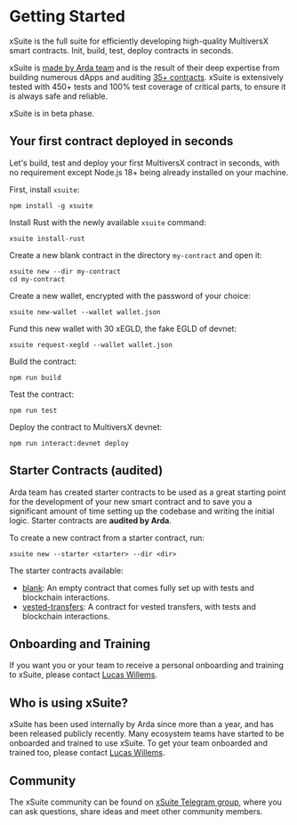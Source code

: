 
# Getting Started

xSuite is the full suite for efficiently developing high-quality MultiversX smart contracts. Init, build, test, deploy contracts in seconds.

xSuite is [made by Arda team](https://arda.run) and is the result of their deep expertise from building numerous dApps and auditing [35+ contracts](https://arda.run/audits). xSuite is extensively tested with 450+ tests and 100% test coverage of critical parts, to ensure it is always safe and reliable.

<Callout type="warning" emoji="⚠️">
  xSuite is in beta phase.
</Callout>

## Your first contract deployed in seconds

Let's build, test and deploy your first MultiversX contract in seconds, with no requirement except Node.js 18+ being already installed on your machine.

First, install `xsuite`:

```
npm install -g xsuite
```

Install Rust with the newly available `xsuite` command:

```
xsuite install-rust
```

Create a new blank contract in the directory `my-contract` and open it:

```
xsuite new --dir my-contract
cd my-contract
```

Create a new wallet, encrypted with the password of your choice:

```
xsuite new-wallet --wallet wallet.json
```

Fund this new wallet with 30 xEGLD, the fake EGLD of devnet:

```
xsuite request-xegld --wallet wallet.json
```

Build the contract:

```
npm run build
```

Test the contract:

```
npm run test
```

Deploy the contract to MultiversX devnet:

```
npm run interact:devnet deploy
```

## Starter Contracts (audited)

Arda team has created starter contracts to be used as a great starting point for the development of your new smart contract and to save you a significant amount of time setting up the codebase and writing the initial logic. Starter contracts are **audited by Arda**.

To create a new contract from a starter contract, run:

```
xsuite new --starter <starter> --dir <dir>
```

The starter contracts available:

- [blank](https://github.com/arda-org/xSuite/tree/main/contracts/blank): An empty contract that comes fully set up with tests and blockchain interactions.
- [vested-transfers](https://github.com/arda-org/xSuite/tree/main/contracts/vested-transfers): A contract for vested transfers, with tests and blockchain interactions.

## Onboarding and Training

If you want you or your team to receive a personal onboarding and training to xSuite, please contact [Lucas Willems](https://t.me/LucasWillems).

## Who is using xSuite?

xSuite has been used internally by Arda since more than a year, and has been released publicly recently. Many ecosystem teams have started to be onboarded and trained to use xSuite. To get your team onboarded and trained too, please contact [Lucas Willems](https://t.me/LucasWillems).

## Community

The xSuite community can be found on [xSuite Telegram group](https://t.me/xSuite_js), where you can ask questions, share ideas and meet other community members.
